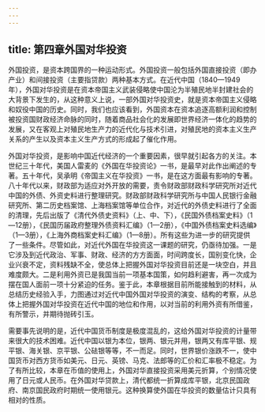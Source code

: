 ```yaml
---
---
---
```

title: 第四章外国对华投资
---



外国投资，是资本跨国界的一种运动形式。外国投资一般包括外国直接投资（即办产业）和间接投资（主要指贷款）两种基本方式。在近代中国（1840—1949年），外国对华投资是在资本帝国主义武装侵略使中国沦为半殖民地半封建社会的大背景下发生的，从这种意义上说，一部外国对华投资史，就是资本帝国主义侵略和奴役中国的历史。同时，我们也应该看到，外国资本在资本追逐高额利润和控制被投资国财政经济命脉的同时，随着商品社会化的发展即世界经济一体化的趋势的发展，又在客观上对殖民地生产力的近代化与技术引进，对殖民地的资本主义生产关系的产生以及资本主义生产方式的形成起了催化作用。

外国对华投资，是影响中国近代经济的一个重要因素，很早就引起各方的关注。本世纪三十年代，美国人雷麦的《外国在华投资论》一书，是最早对此作出阐述的专著。五十年代，吴承明《帝国主义在华投资》一书，是在这方面最有影响的专著。八十年代以来，财政部为适应对外开放的需要，责令财政部财政科学研究所对近代中国的外债、外资史料进行整理研究。财政部财政科学研究所与中国人民银行金融研究所、第二历史档案馆、上海档案馆等单位合作，对近代的外债史料进行了全面的清理，先后出版了《清代外债史资料》（上、中、下），《民国外债档案史料》（1—12册），《民国历届政府整理外债资料汇编》（1—2册），《中国外债档案史料选编》（1—3册），《上海外商档案史料汇编》（1—8册）。所有这些为进一步的研究提供了一些条件。尽管如此，对近代外国在华投资这一课题的研究，仍亟待加强。一是它涉及到近代政治、军事、财政、经济的方方面面，时间跨度长，国别变化快，企业兴衰不定，资料残缺不全，使总体上把握外国对华投资目前还是一块空白，并且难度颇大。二是利用外资已是我国当前一项基本国策，如何趋利避害，再一次成为摆在国人面前一项十分紧迫的任务。鉴于此，本章根据目前所能接触到的材料，从总结历史经验入手，力图通过对近代中国外国对华投资的演变、结构的考察，从总体上把握外国对华投资在近代中国的地位和作用，以对当前的利用外资有所借鉴，有所警示，并期待抛砖引玉。

需要事先说明的是，近代中国货币制度是极度混乱的，这给外国对华投资的计量带来很大的技术困难。近代中国以银为本位，银两、银元并用，银两又有库平银、规平银、海关银、京平银、公砝银等等，不一而足。同时，世界银价涨跌不一，使中国货币对西方货币如美元、日元、英镑、马克、法郎等的汇价和汇率极不稳定。为了有所比较，本章在币值的使用上，外国对华直接投资采用美元折算，个别情况使用了日元或人民币。在外国对华贷款上，清代都统一折算成库平银，北京民国政府、南京国民政府时期统一使用银元。这种换算使外国在华投资的数量估计只具有相对的性质。